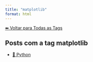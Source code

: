 ```yaml
---
title: "matplotlib"
format: html
---
```


[⬅ Voltar para Todas as Tags](../tags.qmd)

## Posts com a tag **matplotlib**

- [🐍 Python](/posts/programacao/python/index.html)
